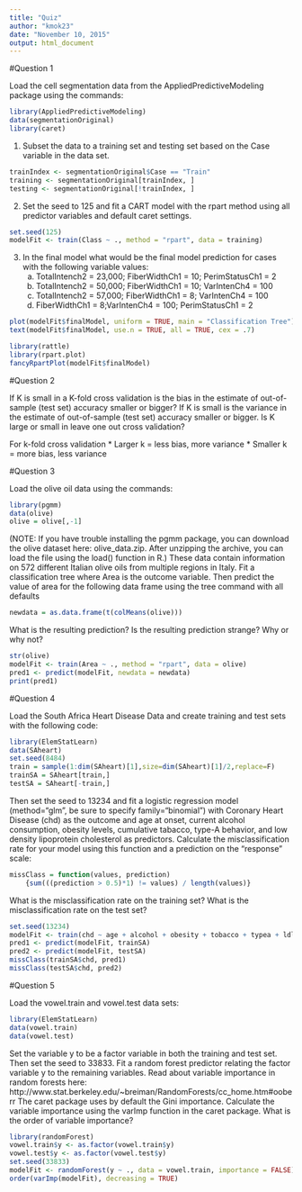 ```yaml
---
title: "Quiz"
author: "kmok23"
date: "November 10, 2015"
output: html_document
---
```


#Question 1

Load the cell segmentation data from the AppliedPredictiveModeling package using the commands:

```r
library(AppliedPredictiveModeling)
data(segmentationOriginal)
library(caret)
```

1. Subset the data to a training set and testing set based on the Case variable in the data set.

```r
trainIndex <- segmentationOriginal$Case == "Train"
training <- segmentationOriginal[trainIndex, ]
testing <- segmentationOriginal[!trainIndex, ]
```

2. Set the seed to 125 and fit a CART model with the rpart method using all predictor variables and default caret settings.

```r
set.seed(125)
modelFit <- train(Class ~ ., method = "rpart", data = training)
```

3. In the final model what would be the final model prediction for cases with the following variable values:
   a. TotalIntench2 = 23,000; FiberWidthCh1 = 10; PerimStatusCh1 = 2 
   b. TotalIntench2 = 50,000; FiberWidthCh1 = 10; VarIntenCh4 = 100 
   c. TotalIntench2 = 57,000; FiberWidthCh1 = 8; VarIntenCh4 = 100 
   d. FiberWidthCh1 = 8;VarIntenCh4 = 100; PerimStatusCh1 = 2 

```r
plot(modelFit$finalModel, uniform = TRUE, main = "Classification Tree")
text(modelFit$finalModel, use.n = TRUE, all = TRUE, cex = .7)

library(rattle)
library(rpart.plot)
fancyRpartPlot(modelFit$finalModel)
```

#Question 2

If K is small in a K-fold cross validation is the bias in the estimate of out-of-sample (test set) accuracy smaller or bigger? If K is small is the variance in the estimate of out-of-sample (test set) accuracy smaller or bigger. Is K large or small in leave one out cross validation?

For k-fold cross validation
* Larger k = less bias, more variance
* Smaller k = more bias, less variance

#Question 3

Load the olive oil data using the commands:

```r
library(pgmm)
data(olive)
olive = olive[,-1]
```

(NOTE: If you have trouble installing the pgmm package, you can download the olive dataset here: olive_data.zip. After unzipping the archive, you can load the file using the load() function in R.)
These data contain information on 572 different Italian olive oils from multiple regions in Italy. Fit a classification tree where Area is the outcome variable. Then predict the value of area for the following data frame using the tree command with all defaults

```r
newdata = as.data.frame(t(colMeans(olive)))
```

What is the resulting prediction? Is the resulting prediction strange? Why or why not?

```r
str(olive)
modelFit <- train(Area ~ ., method = "rpart", data = olive)
pred1 <- predict(modelFit, newdata = newdata)
print(pred1)
```

#Question 4

Load the South Africa Heart Disease Data and create training and test sets with the following code:
```r
library(ElemStatLearn)
data(SAheart)
set.seed(8484)
train = sample(1:dim(SAheart)[1],size=dim(SAheart)[1]/2,replace=F)
trainSA = SAheart[train,]
testSA = SAheart[-train,]
```

Then set the seed to 13234 and fit a logistic regression model (method="glm", be sure to specify family="binomial") with Coronary Heart Disease (chd) as the outcome and age at onset, current alcohol consumption, obesity levels, cumulative tabacco, type-A behavior, and low density lipoprotein cholesterol as predictors. Calculate the misclassification rate for your model using this function and a prediction on the "response" scale:

```r
missClass = function(values, prediction)
    {sum(((prediction > 0.5)*1) != values) / length(values)}
```

What is the misclassification rate on the training set? What is the misclassification rate on the test set?

```r
set.seed(13234)
modelFit <- train(chd ~ age + alcohol + obesity + tobacco + typea + ldl, method = "glm", family = "binomial", data = trainSA)
pred1 <- predict(modelFit, trainSA)
pred2 <- predict(modelFit, testSA)
missClass(trainSA$chd, pred1)
missClass(testSA$chd, pred2)
```

#Question 5

Load the vowel.train and vowel.test data sets:
```r
library(ElemStatLearn)
data(vowel.train)
data(vowel.test)
```

Set the variable y to be a factor variable in both the training and test set. 
Then set the seed to 33833. Fit a random forest predictor relating the factor 
variable y to the remaining variables. Read about variable importance in random 
forests here: http://www.stat.berkeley.edu/~breiman/RandomForests/cc_home.htm#ooberr 
The caret package uses by default the Gini importance. Calculate the variable 
importance using the varImp function in the caret package. What is the order of 
variable importance?

```r
library(randomForest)
vowel.train$y <- as.factor(vowel.train$y)
vowel.test$y <- as.factor(vowel.test$y)
set.seed(33833)
modelFit <- randomForest(y ~ ., data = vowel.train, importance = FALSE)
order(varImp(modelFit), decreasing = TRUE)
```